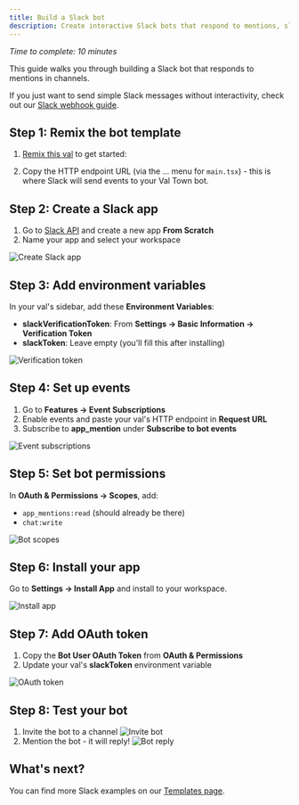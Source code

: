```yaml
---
title: Build a Slack bot
description: Create interactive Slack bots that respond to mentions, slash commands, and user interactions
---
```



_Time to complete: 10 minutes_

This guide walks you through building a Slack bot that responds to mentions in channels.

If you just want to send simple Slack messages without interactivity, check out our [Slack webhook guide](/integrations/slack/send-messages-to-slack/).

## Step 1: Remix the bot template

1. [Remix this val](https://www.val.town/x/charmaine/slackBotExample/code/main.tsx) to get started:

<Val url="https://www.val.town/embed/x/charmaine/slackBotExample/main.tsx" />

2. Copy the HTTP endpoint URL (via the ... menu for `main.tsx`) - this is where Slack will send events to your Val Town bot.

## Step 2: Create a Slack app

1. Go to [Slack API](https://api.slack.com/apps?new_app=1) and create a new app **From Scratch**
2. Name your app and select your workspace

![Create Slack app](./send-messages-to-slack/app.png)

## Step 3: Add environment variables

In your val's sidebar, add these **Environment Variables**:

- **slackVerificationToken**: From **Settings → Basic Information → Verification Token**
- **slackToken**: Leave empty (you'll fill this after installing)

![Verification token](./a-slack-bot-that-replies-to-mentions/verification-token.png)

## Step 4: Set up events

1. Go to **Features → Event Subscriptions**
2. Enable events and paste your val's HTTP endpoint in **Request URL**
3. Subscribe to **app_mention** under **Subscribe to bot events**

![Event subscriptions](./a-slack-bot-that-replies-to-mentions/request.png)

## Step 5: Set bot permissions

In **OAuth & Permissions → Scopes**, add:

- `app_mentions:read` (should already be there)
- `chat:write`

![Bot scopes](./a-slack-bot-that-replies-to-mentions/scope.png)

## Step 6: Install your app

Go to **Settings → Install App** and install to your workspace.

![Install app](./a-slack-bot-that-replies-to-mentions/install.png)

## Step 7: Add OAuth token

1. Copy the **Bot User OAuth Token** from **OAuth & Permissions**
2. Update your val's **slackToken** environment variable

![OAuth token](./a-slack-bot-that-replies-to-mentions/bot-token.png)

## Step 8: Test your bot

1. Invite the bot to a channel
   ![Invite bot](./a-slack-bot-that-replies-to-mentions/add.png)
2. Mention the bot - it will reply!
   ![Bot reply](./a-slack-bot-that-replies-to-mentions/message.png)

## What's next?

You can find more Slack examples on our [Templates page](https://www.val.town/explore/use-cases).
